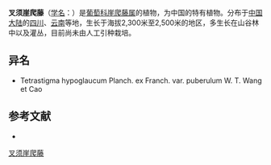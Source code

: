 {{Speciesbox
| name = 叉须崖爬藤
| status = 
| status_system = 
| image =
| genus = Tetrastigma
| species = hypoglaucum
| authority = Planch. ex Franch.
}}

'''叉须崖爬藤'''（[[学名|学名]]：{{lang|la|''Tetrastigma hypoglaucum''}}）是[[葡萄科|葡萄科]][[崖爬藤属|崖爬藤属]]的植物，为中国的特有植物。分布于[[中国大陆|中国大陆]]的[[四川|四川]]、[[云南|云南]]等地，生长于海拔2,300米至2,500米的地区，多生长在山谷林中以及灌丛，目前尚未由人工引种栽培。

== 异名 ==
* Tetrastigma hypoglaucum Planch. ex Franch. var. puberulum W. T. Wang et Cao

== 参考文献 ==
<div class="references-small">
* {{cite web| url =http://www.bioinfo.cn/db05/KmzwSpecies.php?action=view&id=23924| title =叉须崖爬藤| work =《中国高等植物数据库全库》| publisher =中国科学院微生物研究所| author =昆明植物研究所| accessdate =2009-02-25| deadurl =yes| archiveurl =https://web.archive.org/web/20160305024003/http://www.bioinfo.cn/db05/KmzwSpecies.php?action=view&id=23924| archivedate =2016-03-05}}
</div>
{{Taxonbar|from=Q10911651}}

[[Category:崖爬藤属|叉须崖爬藤]]


{{植物小作品}}